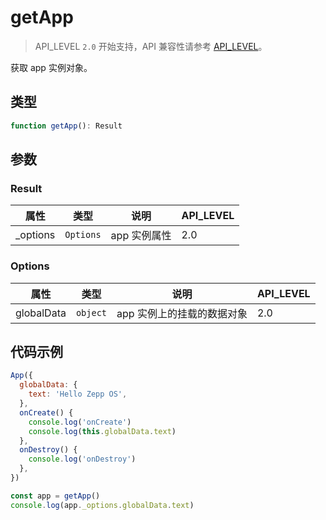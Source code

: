 # getApp

> API_LEVEL `2.0` 开始支持，API 兼容性请参考 [API_LEVEL](../../../../guides/framework/device/compatibility.md)。

获取 app 实例对象。

## 类型

```ts
function getApp(): Result
```

## 参数

### Result

| 属性      | 类型                 | 说明         | API_LEVEL |
| --------- | -------------------- | ------------ | --------- |
| \_options | <code>Options</code> | app 实例属性 | 2.0       |

### Options

| 属性       | 类型                | 说明                       | API_LEVEL |
| ---------- | ------------------- | -------------------------- | --------- |
| globalData | <code>object</code> | app 实例上的挂载的数据对象 | 2.0       |

## 代码示例

```js
App({
  globalData: {
    text: 'Hello Zepp OS',
  },
  onCreate() {
    console.log('onCreate')
    console.log(this.globalData.text)
  },
  onDestroy() {
    console.log('onDestroy')
  },
})

const app = getApp()
console.log(app._options.globalData.text)
```
